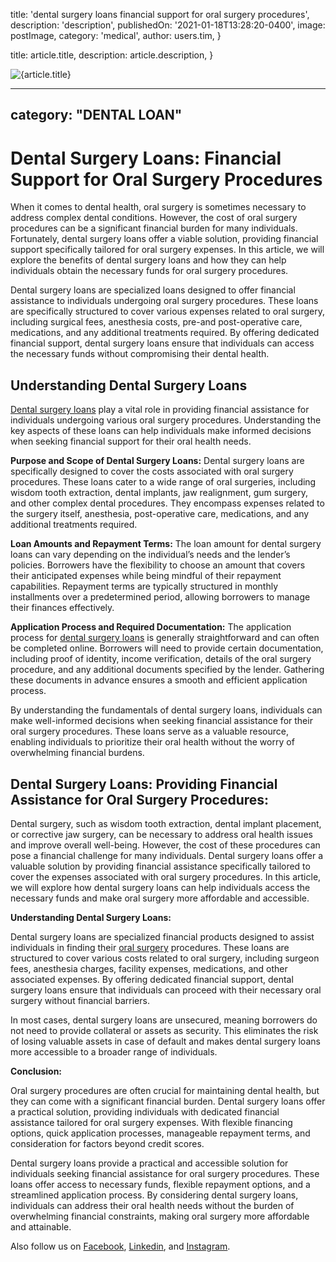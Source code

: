
  title: 'dental surgery loans financial support for oral surgery procedures',
  description: 'description',
  publishedOn: '2021-01-18T13:28:20-0400',
  image: postImage,
  category: 'medical',
  author: users.tim,
}

  title: article.title,
  description: article.description,
}


<Image src={postImage} alt={article.title} />

---
category: "DENTAL LOAN"
---

# Dental Surgery Loans: Financial Support for Oral Surgery Procedures

When it comes to dental health, oral surgery is sometimes necessary to address complex dental conditions. However, the cost of oral surgery procedures can be a significant financial burden for many individuals. Fortunately, dental surgery loans offer a viable solution, providing financial support specifically tailored for oral surgery expenses. In this article, we will explore the benefits of dental surgery loans and how they can help individuals obtain the necessary funds for oral surgery procedures.

Dental surgery loans are specialized loans designed to offer financial assistance to individuals undergoing oral surgery procedures. These loans are specifically structured to cover various expenses related to oral surgery, including surgical fees, anesthesia costs, pre-and post-operative care, medications, and any additional treatments required. By offering dedicated financial support, dental surgery loans ensure that individuals can access the necessary funds without compromising their dental health.

## Understanding Dental Surgery Loans

[Dental surgery loans](https://dental.tlc.com.au/dental/) play a vital role in providing financial assistance for individuals undergoing various oral surgery procedures. Understanding the key aspects of these loans can help individuals make informed decisions when seeking financial support for their oral health needs.

**Purpose and Scope of Dental Surgery Loans:**
Dental surgery loans are specifically designed to cover the costs associated with oral surgery procedures. These loans cater to a wide range of oral surgeries, including wisdom tooth extraction, dental implants, jaw realignment, gum surgery, and other complex dental procedures. They encompass expenses related to the surgery itself, anesthesia, post-operative care, medications, and any additional treatments required.

**Loan Amounts and Repayment Terms:**
The loan amount for dental surgery loans can vary depending on the individual’s needs and the lender’s policies. Borrowers have the flexibility to choose an amount that covers their anticipated expenses while being mindful of their repayment capabilities. Repayment terms are typically structured in monthly installments over a predetermined period, allowing borrowers to manage their finances effectively.

**Application Process and Required Documentation:**
The application process for [dental surgery loans](https://tlc.com.au/dental-surgery-loans-your-first-step-towards-overall-health/) is generally straightforward and can often be completed online. Borrowers will need to provide certain documentation, including proof of identity, income verification, details of the oral surgery procedure, and any additional documents specified by the lender. Gathering these documents in advance ensures a smooth and efficient application process.

By understanding the fundamentals of dental surgery loans, individuals can make well-informed decisions when seeking financial assistance for their oral surgery procedures. These loans serve as a valuable resource, enabling individuals to prioritize their oral health without the worry of overwhelming financial burdens.

## Dental Surgery Loans: Providing Financial Assistance for Oral Surgery Procedures:

Dental surgery, such as wisdom tooth extraction, dental implant placement, or corrective jaw surgery, can be necessary to address oral health issues and improve overall well-being. However, the cost of these procedures can pose a financial challenge for many individuals. Dental surgery loans offer a valuable solution by providing financial assistance specifically tailored to cover the expenses associated with oral surgery procedures. In this article, we will explore how dental surgery loans can help individuals access the necessary funds and make oral surgery more affordable and accessible.

**Understanding Dental Surgery Loans:**

Dental surgery loans are specialized financial products designed to assist individuals in finding their [oral surgery](https://tlc.com.au/oral-surgery-loan-assistance-for-a-million-dollar-smile/) procedures. These loans are structured to cover various costs related to oral surgery, including surgeon fees, anesthesia charges, facility expenses, medications, and other associated expenses. By offering dedicated financial support, dental surgery loans ensure that individuals can proceed with their necessary oral surgery without financial barriers.

In most cases, dental surgery loans are unsecured, meaning borrowers do not need to provide collateral or assets as security. This eliminates the risk of losing valuable assets in case of default and makes dental surgery loans more accessible to a broader range of individuals.

**Conclusion:**

Oral surgery procedures are often crucial for maintaining dental health, but they can come with a significant financial burden. Dental surgery loans offer a practical solution, providing individuals with dedicated financial assistance tailored for oral surgery expenses. With flexible financing options, quick application processes, manageable repayment terms, and consideration for factors beyond credit scores.

Dental surgery loans provide a practical and accessible solution for individuals seeking financial assistance for oral surgery procedures. These loans offer access to necessary funds, flexible repayment options, and a streamlined application process. By considering dental surgery loans, individuals can address their oral health needs without the burden of overwhelming financial constraints, making oral surgery more affordable and attainable.

Also follow us on [Facebook](https://www.facebook.com/totallifestylecredit/), [Linkedin](https://www.linkedin.com/in/tim-boon-bba34350/?trk=org-employees_profile-result-card_result-card_full-click), and [Instagram](https://www.instagram.com/tlc.social/).
